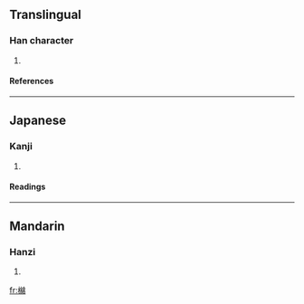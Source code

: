 ==Translingual==
===Han character===
{{Han char|rn=75|rad=木|as=14|sn=18|four=|canj=木女火月 (DVFB)}}
# {{defn|Han|sort=木14}}
====References====
{{Han ref|kx=0558.250|dkj=15723|dj=0948.010|hdz=21311.120|uh=6AB0|ud=27312}}

----
==Japanese==
===Kanji===
{{ja-kanji|grade=|rs=木14}}
# {{defn|Japanese}} 
====Readings====
{{ja-readings|on=[[へん]] (hen), [[めん]] (men)|kun=[[とちゆう]] (tochiyuu)}}

----
==Mandarin==
===Hanzi===
{{cmn-hanzi|pin=[[mián]] (mian2)|wg=mien<sup>2</sup>}}
# {{defn|Mandarin}}

[[fr:檰]]